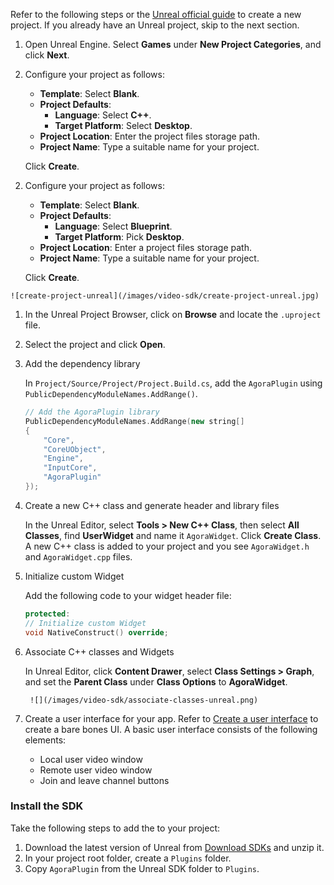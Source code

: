 <PlatformWrapper platform="unreal, blueprint">


<Tabs>
<TabItem value="new" label="Create a new project" default>

Refer to the following steps or the [Unreal official guide](https://docs.unrealengine.com/4.27/us-EN/Basics/Projects/Browser/) to create a new project. If you already have an Unreal project, skip to the next section.

1. Open Unreal Engine. Select **Games** under **New Project Categories**, and click **Next**.

<PlatformWrapper platform="unreal">

2. Configure your project as follows:

    * **Template**: Select **Blank**.
    * **Project Defaults**: 
        * **Language**: Select **C++**.
        * **Target Platform**: Select **Desktop**.
    * **Project Location**: Enter the project files storage path.
    * **Project Name**: Type a suitable name for your project.

    Click **Create**.
</PlatformWrapper>

<PlatformWrapper platform="blueprint">

2. Configure your project as follows:

    * **Template**: Select **Blank**.
    * **Project Defaults**: 
        * **Language**: Select **Blueprint**.
        * **Target Platform**: Pick **Desktop**.
    * **Project Location**: Enter a project files storage path.
    * **Project Name**: Type a suitable name for your project.

    Click **Create**.   
</PlatformWrapper>


    ![create-project-unreal](/images/video-sdk/create-project-unreal.jpg)

</TabItem>

<TabItem value="existing" label="Add to an existing project">

1. In the Unreal Project Browser, click on **Browse** and locate the `.uproject` file.

1. Select the project and click **Open**.

</TabItem>
</Tabs>

<PlatformWrapper platform="unreal">

3. Add the <Vg k="COMPANY" /> dependency library

    In `Project/Source/Project/Project.Build.cs`, add the `AgoraPlugin` using `PublicDependencyModuleNames.AddRange()`.

    ```cpp
    // Add the AgoraPlugin library
    PublicDependencyModuleNames.AddRange(new string[] 
    { 
        "Core", 
        "CoreUObject", 
        "Engine", 
        "InputCore", 
        "AgoraPlugin" 
    });
    ```

1. Create a new C++ class and generate header and library files

    In the Unreal Editor, select **Tools > New C++ Class**, then select **All Classes**, find **UserWidget** and name it `AgoraWidget`. Click **Create Class**. A new C++ class is added to your project and you see `AgoraWidget.h` and `AgoraWidget.cpp` files.

1. Initialize custom Widget

    Add the following code to your widget header file:

    ```cpp
    protected:
    // Initialize custom Widget
    void NativeConstruct() override;
    ```

1. Associate C++ classes and Widgets

    In Unreal Editor, click **Content Drawer**, select **Class Settings > Graph**, and set the **Parent Class** under **Class Options** to **AgoraWidget**.

        ![](/images/video-sdk/associate-classes-unreal.png)
   
1. Create a user interface for your app. Refer to [Create a user interface](#create-a-user-interface) to create a bare bones UI. A basic user interface consists of the following elements:

    * Local user video window
    * Remote user video window
    * Join and leave channel buttons

</PlatformWrapper>

### Install the SDK

Take the following steps to add the <Vpl k="NAME" /> <Vpd k="SDK"/> to your project:

1. Download the latest version of <Vg k="COMPANY" /> Unreal <Vpd k="SDK" /> from [Download SDKs](/sdks) and unzip it.
1. In your project root folder, create a `Plugins` folder.
1. Copy `AgoraPlugin` from the Unreal SDK folder to `Plugins`.

</PlatformWrapper>